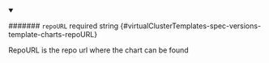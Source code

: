 
<details className="config-field" data-expandable="false" open>
<summary>

####### `repoURL` <span className="config-field-required" data-required="false">required</span> <span className="config-field-type">string</span> <span className="config-field-default"></span> <span className="config-field-enum"></span> {#virtualClusterTemplates-spec-versions-template-charts-repoURL}

RepoURL is the repo url where the chart can be found

</summary>



</details>
